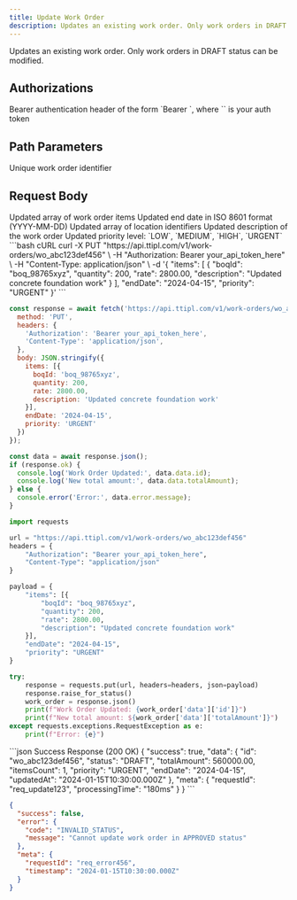 ```yaml
---
title: Update Work Order
description: Updates an existing work order. Only work orders in DRAFT status can be modified
---
```


Updates an existing work order. Only work orders in DRAFT status can be modified.

## Authorizations

<ParamField header="Authorization" type="string" required>
  Bearer authentication header of the form `Bearer <token>`, where `<token>` is your auth token
</ParamField>

## Path Parameters

<ParamField path="id" type="string" required>
  Unique work order identifier
</ParamField>

## Request Body

<ParamField body="items" type="array">
  Updated array of work order items
</ParamField>

<ParamField body="endDate" type="string">
  Updated end date in ISO 8601 format (YYYY-MM-DD)
</ParamField>

<ParamField body="locations" type="array">
  Updated array of location identifiers
</ParamField>

<ParamField body="description" type="string">
  Updated description of the work order
</ParamField>

<ParamField body="priority" type="string">
  Updated priority level: `LOW`, `MEDIUM`, `HIGH`, `URGENT`
</ParamField>

<RequestExample>
```bash cURL
curl -X PUT "https://api.ttipl.com/v1/work-orders/wo_abc123def456" \
  -H "Authorization: Bearer your_api_token_here" \
  -H "Content-Type: application/json" \
  -d '{
    "items": [
      {
        "boqId": "boq_98765xyz",
        "quantity": 200,
        "rate": 2800.00,
        "description": "Updated concrete foundation work"
      }
    ],
    "endDate": "2024-04-15",
    "priority": "URGENT"
  }'
```

```javascript JavaScript
const response = await fetch('https://api.ttipl.com/v1/work-orders/wo_abc123def456', {
  method: 'PUT',
  headers: {
    'Authorization': 'Bearer your_api_token_here',
    'Content-Type': 'application/json',
  },
  body: JSON.stringify({
    items: [{
      boqId: 'boq_98765xyz',
      quantity: 200,
      rate: 2800.00,
      description: 'Updated concrete foundation work'
    }],
    endDate: '2024-04-15',
    priority: 'URGENT'
  })
});

const data = await response.json();
if (response.ok) {
  console.log('Work Order Updated:', data.data.id);
  console.log('New total amount:', data.data.totalAmount);
} else {
  console.error('Error:', data.error.message);
}
```

```python Python
import requests

url = "https://api.ttipl.com/v1/work-orders/wo_abc123def456"
headers = {
    "Authorization": "Bearer your_api_token_here",
    "Content-Type": "application/json"
}

payload = {
    "items": [{
        "boqId": "boq_98765xyz",
        "quantity": 200,
        "rate": 2800.00,
        "description": "Updated concrete foundation work"
    }],
    "endDate": "2024-04-15",
    "priority": "URGENT"
}

try:
    response = requests.put(url, headers=headers, json=payload)
    response.raise_for_status()
    work_order = response.json()
    print(f"Work Order Updated: {work_order['data']['id']}")
    print(f"New total amount: ${work_order['data']['totalAmount']}")
except requests.exceptions.RequestException as e:
    print(f"Error: {e}")
```
</RequestExample>

<ResponseExample>
```json Success Response (200 OK)
{
  "success": true,
  "data": {
    "id": "wo_abc123def456",
    "status": "DRAFT",
    "totalAmount": 560000.00,
    "itemsCount": 1,
    "priority": "URGENT",
    "endDate": "2024-04-15",
    "updatedAt": "2024-01-15T10:30:00.000Z"
  },
  "meta": {
    "requestId": "req_update123",
    "processingTime": "180ms"
  }
}
```

```json Error Response (400 Bad Request)
{
  "success": false,
  "error": {
    "code": "INVALID_STATUS",
    "message": "Cannot update work order in APPROVED status"
  },
  "meta": {
    "requestId": "req_error456",
    "timestamp": "2024-01-15T10:30:00.000Z"
  }
}
```
</ResponseExample>